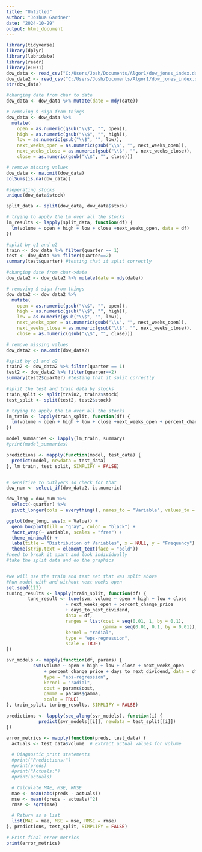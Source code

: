 ```yaml
---
title: "Untitled"
author: "Joshua Gardner"
date: "2024-10-29"
output: html_document
---
```


```r
library(tidyverse)
library(dplyr)
library(lubridate)
library(readr)
library(e1071)
dow_data <- read_csv("C:/Users/Josh/Documents/Algor1/dow_jones_index.data")
dow_data2 <- read_csv("C:/Users/Josh/Documents/Algor1/dow_jones_index.data")
str(dow_data)
```
```r
#changing date from char to date
dow_data <- dow_data %>% mutate(date = mdy(date))

# removing $ sign from things
dow_data <- dow_data %>%
  mutate(
    open = as.numeric(gsub("\\$", "", open)),
    high = as.numeric(gsub("\\$", "", high)),
    low = as.numeric(gsub("\\$", "", low)),
    next_weeks_open = as.numeric(gsub("\\$", "", next_weeks_open)),
    next_weeks_close = as.numeric(gsub("\\$", "", next_weeks_close)),
    close = as.numeric(gsub("\\$", "", close)))

# remove missing values
dow_data <- na.omit(dow_data)
colSums(is.na(dow_data))

#seperating stocks 
unique(dow_data$stock)

split_data <- split(dow_data, dow_data$stock)

# trying to apply the Lm over all the stocks
lm_results <- lapply(split_data, function(df) {
  lm(volume ~ open + high + low + close +next_weeks_open, data = df)  
})

```

```r
#split by q1 and q2
train <- dow_data %>% filter(quarter == 1)
test <- dow_data %>% filter(quarter==2)
summary(test$quarter) #testing that it split correctly

```

```r
#changing date from char->date
dow_data2 <- dow_data2 %>% mutate(date = mdy(date))

# removing $ sign from things
dow_data2 <- dow_data2 %>%
  mutate(
    open = as.numeric(gsub("\\$", "", open)),
    high = as.numeric(gsub("\\$", "", high)),
    low = as.numeric(gsub("\\$", "", low)),
    next_weeks_open = as.numeric(gsub("\\$", "", next_weeks_open)),
    next_weeks_close = as.numeric(gsub("\\$", "", next_weeks_close)),
    close = as.numeric(gsub("\\$", "", close)))

# remove missing values
dow_data2 <- na.omit(dow_data2)

#split by q1 and q2
train2 <- dow_data2 %>% filter(quarter == 1)
test2 <- dow_data2 %>% filter(quarter==2)
summary(test2$quarter) #testing that it split correctly

#split the test and train data by stocks
train_split <- split(train2, train2$stock)
test_split <- split(test2, test2$stock)
```

```r
# trying to apply the Lm over all the stocks
lm_train <- lapply(train_split, function(df) {
  lm(volume ~ open + high + low + close +next_weeks_open + percent_change_price + days_to_next_dividend, data = df)
})

model_summaries <- lapply(lm_train, summary)
#print(model_summaries)

predictions <- mapply(function(model, test_data) {
  predict(model, newdata = test_data)
}, lm_train, test_split, SIMPLIFY = FALSE)



```

```r
# sensitive to outlyers so check for that 
dow_num <- select_if(dow_data2, is.numeric)

dow_long = dow_num %>% 
  select(-quarter) %>%
  pivot_longer(cols = everything(), names_to = "Variable", values_to = "Value")

ggplot(dow_long, aes(x = Value)) +
  geom_boxplot(fill = "gray", color = "black") +
  facet_wrap(~ Variable, scales = "free") +
  theme_minimal() +
  labs(title = "Distribution of Variables", x = NULL, y = "Frequency") +
  theme(strip.text = element_text(face = "bold"))
#need to break it apart and look individually 
#take the split data and do the graphics


#we will use the train and test set that was split above
#Run model with and without next weeks open
set.seed(123)
tuning_results <- lapply(train_split, function(df) {
        tune_result <- tune(svm, volume ~ open + high + low + close 
                      + next_weeks_open + percent_change_price 
                      + days_to_next_dividend,
                      data = df,
                      ranges = list(cost = seq(0.01, 1, by = 0.1),
                                    gamma = seq(0.01, 0.1, by = 0.01)),
                      kernel = "radial",
                      type = "eps-regression",
                      scale = TRUE)
})

svr_models <- mapply(function(df, params) {
          svm(volume ~ open + high + low + close + next_weeks_open 
              + percent_change_price + days_to_next_dividend, data = df,
              type = "eps-regression",
              kernel = "radial",
              cost = params$cost,
              gamma = params$gamma,
              scale = TRUE)
}, train_split, tuning_results, SIMPLIFY = FALSE)

predictions <- lapply(seq_along(svr_models), function(i) {
            predict(svr_models[[i]], newdata = test_split[[i]])
})

error_metrics <- mapply(function(preds, test_data) {
  actuals <- test_data$volume  # Extract actual values for volume

  # Diagnostic print statements
  #print("Predictions:")
  #print(preds)
  #print("Actuals:")
  #print(actuals)

  # Calculate MAE, MSE, RMSE
  mae <- mean(abs(preds - actuals))
  mse <- mean((preds - actuals)^2)
  rmse <- sqrt(mse)

  # Return as a list
  list(MAE = mae, MSE = mse, RMSE = rmse)
}, predictions, test_split, SIMPLIFY = FALSE)

# Print final error metrics
print(error_metrics)
```

